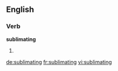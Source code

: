 ==English==

===Verb===
'''sublimating'''
# {{present participle of|sublimate}}

[[de:sublimating]]
[[fr:sublimating]]
[[vi:sublimating]]